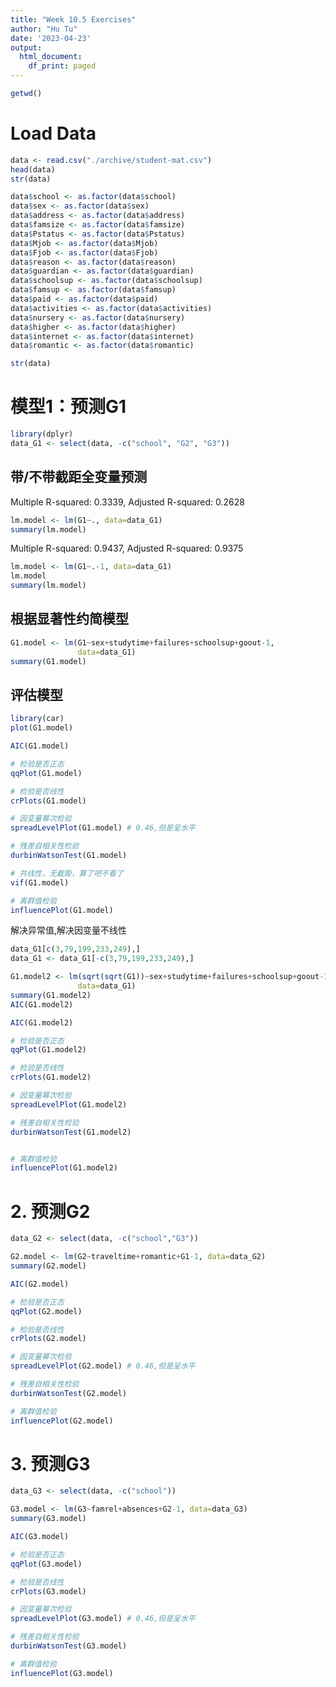 ```yaml
---
title: "Week 10.5 Exercises"
author: "Hu Tu"
date: '2023-04-23'
output:
  html_document:
    df_print: paged
---
```


```r
getwd()

```

# Load Data
```r
data <- read.csv("./archive/student-mat.csv")
head(data)
str(data)
```


```r
data$school <- as.factor(data$school)
data$sex <- as.factor(data$sex)
data$address <- as.factor(data$address)
data$famsize <- as.factor(data$famsize)
data$Pstatus <- as.factor(data$Pstatus)
data$Mjob <- as.factor(data$Mjob)
data$Fjob <- as.factor(data$Fjob)
data$reason <- as.factor(data$reason)
data$guardian <- as.factor(data$guardian)
data$schoolsup <- as.factor(data$schoolsup)
data$famsup <- as.factor(data$famsup)
data$paid <- as.factor(data$paid)
data$activities <- as.factor(data$activities)
data$nursery <- as.factor(data$nursery)
data$higher <- as.factor(data$higher)
data$internet <- as.factor(data$internet)
data$romantic <- as.factor(data$romantic)
```


```r
str(data)
```

# 模型1：预测G1

```r
library(dplyr)
data_G1 <- select(data, -c("school", "G2", "G3"))
```

## 带/不带截距全变量预测
Multiple R-squared:  0.3339,	Adjusted R-squared:  0.2628 
```r
lm.model <- lm(G1~., data=data_G1)
summary(lm.model)
```


Multiple R-squared:  0.9437,	Adjusted R-squared:  0.9375
```r
lm.model <- lm(G1~.-1, data=data_G1)
lm.model
summary(lm.model)
```

## 根据显著性约简模型
```r
G1.model <- lm(G1~sex+studytime+failures+schoolsup+goout-1, 
               data=data_G1)
summary(G1.model)
```

## 评估模型
```r
library(car)
plot(G1.model)
```


```r
AIC(G1.model)

# 检验是否正态
qqPlot(G1.model)

# 检验是否线性
crPlots(G1.model)

# 因变量幂次检验
spreadLevelPlot(G1.model) # 0.46,但是呈水平

# 残差自相关性检验
durbinWatsonTest(G1.model)

# 共线性，无截距，算了吧不看了
vif(G1.model)

# 离群值检验
influencePlot(G1.model)
```

解决异常值,解决因变量不线性
```r
data_G1[c(3,79,199,233,249),]
data_G1 <- data_G1[-c(3,79,199,233,249),]
```

```r
G1.model2 <- lm(sqrt(sqrt(G1))~sex+studytime+failures+schoolsup+goout-1, 
               data=data_G1)
summary(G1.model2)
AIC(G1.model2)
```


```r
AIC(G1.model2)

# 检验是否正态
qqPlot(G1.model2)

# 检验是否线性
crPlots(G1.model2)

# 因变量幂次检验
spreadLevelPlot(G1.model2)

# 残差自相关性检验
durbinWatsonTest(G1.model2)


# 离群值检验
influencePlot(G1.model2)
```

# 2. 预测G2
```r
data_G2 <- select(data, -c("school","G3"))
```

```r
G2.model <- lm(G2~traveltime+romantic+G1-1, data=data_G2)
summary(G2.model)
```

```r
AIC(G2.model)

# 检验是否正态
qqPlot(G2.model)

# 检验是否线性
crPlots(G2.model)

# 因变量幂次检验
spreadLevelPlot(G2.model) # 0.46,但是呈水平

# 残差自相关性检验
durbinWatsonTest(G2.model)

# 离群值检验
influencePlot(G2.model)

```

# 3. 预测G3
```r
data_G3 <- select(data, -c("school"))
```

```r
G3.model <- lm(G3~famrel+absences+G2-1, data=data_G3)
summary(G3.model)
```

```r
AIC(G3.model)

# 检验是否正态
qqPlot(G3.model)

# 检验是否线性
crPlots(G3.model)

# 因变量幂次检验
spreadLevelPlot(G3.model) # 0.46,但是呈水平

# 残差自相关性检验
durbinWatsonTest(G3.model)

# 离群值检验
influencePlot(G3.model)
```
